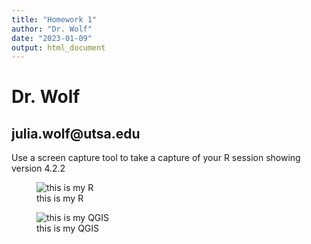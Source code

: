 ---
title: "Homework 1"
author: "Dr. Wolf"
date: "2023-01-09"
output: html_document
---


# Dr. Wolf

## julia.wolf@utsa.edu

Use a screen capture tool to take a capture of your R session showing version 4.2.2

![this is my R](C:/Users/.../UTSA 2022-2023/GIS Class/Homework 1/part3_screenshot.png)

![this is my QGIS](C:/Users/.../UTSA 2022-2023/GIS Class/Homework 1/part4_screenshot.png) 
